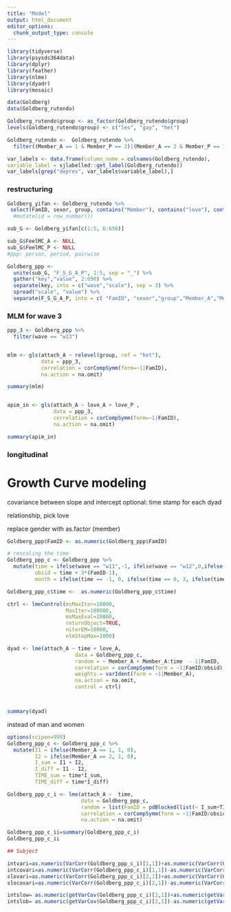 ```yaml
---
title: "Model"
output: html_document
editor_options: 
  chunk_output_type: console
---
```


```r
library(tidyverse)
library(psysds364data)
library(dplyr)
library(feather)
library(nlme)
library(dyadr)
library(mosaic)
```

```r
data(Goldberg)
data(Goldberg_rutendo)
```


```r
Goldberg_rutendo$group <- as_factor(Goldberg_rutendo$group)
levels(Goldberg_rutendo$group) <- c("les", "gay", "het")

Goldberg_rutendo <-  Goldberg_rutendo %>%
  filter((Member_A == 1 & Member_P == 2)|(Member_A == 2 & Member_P == 1))

var_labels <- data.frame(column_name = colnames(Goldberg_rutendo),
variable_label = sjlabelled::get_label(Goldberg_rutendo))
var_labels[grep("depres", var_labels$variable_label),]
```

### restructuring 

```r
Goldberg_yifan <- Goldberg_rutendo %>%
 select(FamID, sexor, group, contains("Member"), contains("love"), contains("cnflct"), contains("ambiv"), contains("maint"), contains("seq"), contains("attach"), contains("feel"))#%>%
  #mutate(id = row_number())

sub_G <- Goldberg_yifan[c(1:5, 6:656)]

sub_G$FeelMC_A <- NULL
sub_G$FeelMC_P <- NULL
#ppp: person, period, pairwise

Goldberg_ppp <- 
  unite(sub_G, "F_S_G_A_P", 1:5, sep = "_") %>%
  gather("key","value", 2:650) %>%
  separate(key, into = c("wave","scale"), sep = 3) %>%
  spread("scale", "value") %>%
  separate(F_S_G_A_P, into = c( "FamID", "sexor","group","Member_A","Member_P"), sep = "_") 

```

### MLM for wave 3
```r
ppp_3 <- Goldberg_ppp %>%
  filter(wave == "w13")


mlm <- gls(attach_A ~ relevel(group, ref = "het"), 
           data = ppp_3,
           correlation = corCompSymm(form=~1|FamID),
           na.action = na.omit)

summary(mlm)


apim_in <- gls(attach_A ~ love_A + love_P ,
               data = ppp_3,
               correlation = corCompSymm(form=~1|FamID),
               na.action = na.omit)

summary(apim_in)
```

### longitudinal 
# Growth Curve modeling 

covariance between slope and intercept 
optional: time stamp for each dyad 

relationship, pick love 

replace gender with as.factor (member)

```r

Goldberg_ppp$FamID <- as.numeric(Goldberg_ppp$FamID)

# rescaling the time
Goldberg_ppp_c <- Goldberg_ppp %>%
  mutate(time = ifelse(wave == "w11",-1, ifelse(wave == "w12",0,ifelse(wave == "w13",1,ifelse(wave == "w14",2,NA)))),
         obsid = time + 3*(FamID-1),
         month = ifelse(time == -1, 0, ifelse(time == 0, 3, ifelse(time == 1, 12, ifelse(time == 2, 24, NA)))))

```



```r
Goldberg_ppp_c$time <-  as.numeric(Goldberg_ppp_c$time)

ctrl <- lmeControl(msMaxIter=10000,
                   MaxIter=100000,
                   msMaxEval=10000,
                   returnObject=TRUE,
                   niterEM=10000,
                   nlmStepMax=1000)

dyad <- lme(attach_A ~ time + love_A,
                      data = Goldberg_ppp_c, 
                      random = ~ Member_A + Member_A:time  - 1|FamID,
                      correlation = corCompSymm(form = ~1|FamID/obsid),
                      weights = varIdent(form = ~1|Member_A),
                      na.action = na.omit,
                      control = ctrl)



summary(dyad)

```

instead of man and women 

```r
options(scipen=999)
Goldberg_ppp_c <- Goldberg_ppp_c %>%
  mutate(I1 = ifelse(Member_A == 1, 1, 0),
         I2 = ifelse(Member_A == 2, 1, 0),
         I_sum = I1 + I2, 
         I_diff = I1 - I2, 
         TIME_sum = time*I_sum, 
         TIME_diff = time*I_diff)

```

```r
Goldberg_ppp_c_i <- lme(attach_A ~  time,
                        data = Goldberg_ppp_c, 
                        random = list(FamID = pdBlocked(list(~ I_sum+TIME_sum-1,~ I_diff+TIME_diff-1))),
                        correlation = corCompSymm(form = ~1|FamID/obsid),
                        na.action = na.omit)

Goldberg_ppp_c_ii=summary(Goldberg_ppp_c_i)
Goldberg_ppp_c_ii

## Subject

intvari=as.numeric(VarCorr(Goldberg_ppp_c_i)[1,1])+as.numeric(VarCorr(Goldberg_ppp_c_i)[3,1]) 
intcovari=as.numeric(VarCorr(Goldberg_ppp_c_i)[1,1])-as.numeric(VarCorr(Goldberg_ppp_c_i)[3,1])
slovari=as.numeric(VarCorr(Goldberg_ppp_c_i)[2,1])+as.numeric(VarCorr(Goldberg_ppp_c_i)[4,1]) 
slocovari=as.numeric(VarCorr(Goldberg_ppp_c_i)[2,1])-as.numeric(VarCorr(Goldberg_ppp_c_i)[4,1])

intslow= as.numeric(getVarCov(Goldberg_ppp_c_i)[2,1])+as.numeric(getVarCov(Goldberg_ppp_c_i)[4,3])
intslob= as.numeric(getVarCov(Goldberg_ppp_c_i)[2,1])-as.numeric(getVarCov(Goldberg_ppp_c_i)[4,3])
```

